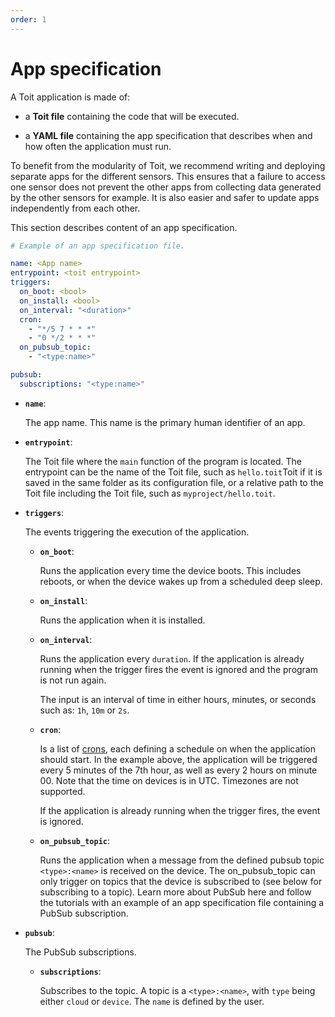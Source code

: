 ```yaml
---
order: 1
---
```



# App specification

A Toit application is made of:

* a **Toit file** containing the code that will be executed.
  
* a **YAML file** containing the app specification that describes when and how often the application must run.

<Note>
To benefit from the modularity of Toit, we recommend writing and deploying separate apps for the different sensors. This ensures that a failure to access one sensor does not prevent the other apps from collecting data generated by the other sensors for example. It is also easier and safer to update apps independently from each other.
</Note>  

This section describes content of an app specification.

```yaml
# Example of an app specification file.

name: <App name>
entrypoint: <toit entrypoint>
triggers:
  on_boot: <bool>
  on_install: <bool>
  on_interval: "<duration>"
  cron: 
    - "*/5 7 * * *"
    - "0 */2 * * *"
  on_pubsub_topic:
    - "<type:name>"

pubsub:
  subscriptions: "<type:name>"
```

* **`name`**:

    The app name. This name is the primary human identifier of an app.

* **`entrypoint`**:

    The Toit file where the `main` function of the program is located. The entrypoint can be the name of the Toit file, such as `hello.toit`Toit if it is saved in the same folder as its configuration file, or a relative path to the Toit file including the Toit file, such as `myproject/hello.toit`.

* **`triggers`**:

    The events triggering the execution of the application.

    * **`on_boot`**:

         Runs the application every time the device boots. This includes reboots, or when the device wakes up from a scheduled deep sleep.

    * **`on_install`**:

         Runs the application when it is installed.

    * **`on_interval`**:

         Runs the application every `duration`. If the application is already running when the trigger fires the event is ignored and the program is not run again.

         The input is an interval of time in either hours, minutes, or seconds such as: `1h`, `10m` or `2s`.

    * **`cron`**:

         Is a list of <a href="https://en.wikipedia.org/wiki/Cron" target="_blank">crons</a>, each defining a schedule on when the application should start.
         In the example above, the application will be triggered every 5 minutes of the 7th hour, as well as every 2 hours on minute 00. Note that the time on devices is in UTC. Timezones are not supported.

         If the application is already running when the trigger fires, the event is ignored.

    * **`on_pubsub_topic`**:

         Runs the application when a message from the defined pubsub topic `<type>:<name>` is received on the device. The on_pubsub_topic can only trigger on topics that the device is subscribed to (see below for subscribing to a topic). 
         Learn more about PubSub <Link to="../apis/pubsub">here</Link> and follow the <Link to="../tutorials/pubsubext">tutorials</Link> with an example of an app specification file containing a PubSub subscription.

* **`pubsub`**:
  
    The PubSub subscriptions.

    * **`subscriptions`**:

         Subscribes to the topic. A topic is a `<type>:<name>`, with `type` being either `cloud` or `device`. The `name` is defined by the user.
  